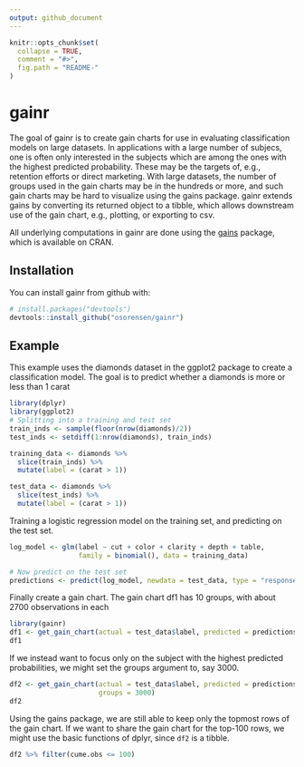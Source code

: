 ```yaml
---
output: github_document
---
```


<!-- README.md is generated from README.Rmd. Please edit that file -->

```r
knitr::opts_chunk$set(
  collapse = TRUE,
  comment = "#>",
  fig.path = "README-"
)
```

# gainr

The goal of gainr is to create gain charts for use in evaluating classification models on large datasets. In applications with a large number of subjecs, one is often only interested in the subjects which are among the ones with the highest predicted probability. These may be the targets of, e.g., retention efforts or direct marketing. With large datasets, the number of groups used in the gain charts may be in the hundreds or more, and such gain charts may be hard to visualize using the gains package. gainr extends gains by converting its returned object to a tibble, which allows downstream use of the gain chart, e.g., plotting, or exporting to csv.

All underlying computations in gainr are done using the [gains](https://cran.r-project.org/web/packages/gains/index.html) package, which is available on CRAN.

## Installation

You can install gainr from github with:

```r
# install.packages("devtools")
devtools::install_github("osorensen/gainr")
```

## Example

This example uses the diamonds dataset in the ggplot2 package to create a classification model. The goal is to predict whether a diamonds is more or less than 1 carat

```r
library(dplyr)
library(ggplot2)
# Splitting into a training and test set
train_inds <- sample(floor(nrow(diamonds)/2))
test_inds <- setdiff(1:nrow(diamonds), train_inds)

training_data <- diamonds %>% 
  slice(train_inds) %>% 
  mutate(label = (carat > 1))

test_data <- diamonds %>% 
  slice(test_inds) %>% 
  mutate(label = (carat > 1))
```

Training a logistic regression model on the training set, and predicting on the test set.
```r
log_model <- glm(label ~ cut + color + clarity + depth + table, 
                 family = binomial(), data = training_data)

# Now predict on the test set
predictions <- predict(log_model, newdata = test_data, type = "response")
```

Finally create a gain chart. The gain chart df1 has 10 groups, with about 2700 observations in each
```r
library(gainr)
df1 <- get_gain_chart(actual = test_data$label, predicted = predictions)
df1
```

If we instead want to focus only on the subject with the highest predicted probabilities, we might set the groups argument to, say 3000. 
```r
df2 <- get_gain_chart(actual = test_data$label, predicted = predictions,
                      groups = 3000)
df2
```

Using the gains package, we are still able to keep only the topmost rows of the gain chart. If we want to share the gain chart for the top-100 rows, we might use the basic functions of dplyr, since `df2` is a tibble.

```r
df2 %>% filter(cume.obs <= 100)
```


